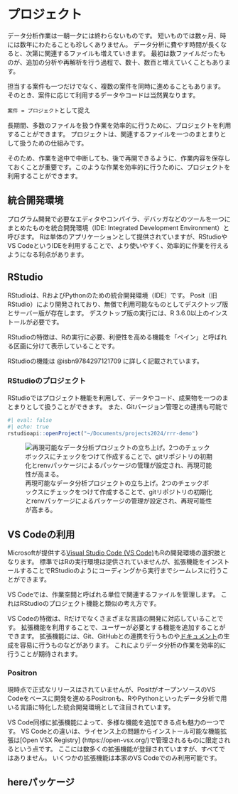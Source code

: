 # プロジェクト

データ分析作業は一朝一夕には終わらないものです。
短いものでは数ヶ月、時には数年にわたることも珍しくありません。
データ分析に費やす時間が長くなると、次第に関連するファイルも増えていきます。
最初は数ファイルだったものが、追加の分析や再解析を行う過程で、数十、数百と増えていくこともあります。

担当する案件も一つだけでなく、複数の案件を同時に進めることもあります。
そのとき、案件に応じて利用するデータやコードは当然異なります。

`案件 = プロジェクト`として捉え

長期間、多数のファイルを扱う作業を効率的に行うために、プロジェクトを利用することができます。
プロジェクトは、関連するファイルを一つのまとまりとして扱うための仕組みです。

そのため、作業を途中で中断しても、後で再開できるように、作業内容を保存しておくことが重要です。このような作業を効率的に行うために、プロジェクトを利用することができます。

## 統合開発環境

プログラム開発で必要なエディタやコンパイラ、デバッガなどのツールを一つにまとめたものを統合開発環境（IDE: Integrated Development Environment）と呼びます。
Rは単体のアプリケーションとして提供されていますが、RStudioやVS CodeというIDEを利用することで、より使いやすく、効率的に作業を行えるようになる利点があります。

## RStudio

RStudioは、RおよびPythonのための統合開発環境（IDE）です。
Posit（旧RStudio）により開発されており、無償で利用可能なものとしてデスクトップ版とサーバー版が存在します。
デスクトップ版の実行には、R 3.6.0以上のインストールが必要です。

RStudioの特徴は、Rの実行に必要、利便性を高める機能を「ペイン」と呼ばれる区画に分けて表示していることです。

RStudioの機能は @isbn9784297121709 に詳しく記載されています。


### RStudioのプロジェクト

RStudioではプロジェクト機能を利用して、データやコード、成果物を一つのまとまりとして扱うことができます。
また、Gitバージョン管理との連携も可能で

```r
#| eval: false
#| echo: true
rstudioapi::openProject("~/Documents/projects2024/rrr-demo")
```

![再現可能なデータ分析プロジェクトの立ち上げ。2つのチェックボックスにチェックをつけて作成することで、gitリポジトリの初期化とrenvパッケージによるパッケージの管理が設定され、再現可能性が高まる。](https://i.gyazo.com/ade72f5ee60d987e52c5cc4d1dc5adc6.png)

## VS Codeの利用

Microsoftが提供する[Visual Studio Code (VS Code)](https://code.visualstudio.com/)もRの開発環境の選択肢となります。
標準ではRの実行環境は提供されていませんが、拡張機能をインストールすることでRStudioのようにコーディングから実行までシームレスに行うことができます。

VS Codeでは、作業空間と呼ばれる単位で関連するファイルを管理します。
これはRStudioのプロジェクト機能と類似の考え方です。

VS Codeの特徴は、Rだけでなくさまざまな言語の開発に対応していることです。
拡張機能を利用することで、ユーザーが必要とする機能を追加することができます。
拡張機能には、Git、GitHubとの連携を行うものや[ドキュメント](document.qmd)の生成を容易に行うものなどがあります。
これによりデータ分析の作業を効率的に行うことが期待されます。

### Positron

現時点で正式なリリースはされていませんが、PositがオープンソースのVS Codeをベースに開発を進めるPositronも、RやPythonといったデータ分析で用いる言語に特化した統合開発環境として注目されています。

VS Code同様に拡張機能によって、多様な機能を追加できる点も魅力の一つです。
VS Codeとの違いは、ライセンス上の問題からインストール可能な機能拡張は[Open VSX Registry] (https://open-vsx.org/)で管理されるものに限定されるという点です。
ここには数多くの拡張機能が登録されていますが、すべてではありません。
いくつかの拡張機能は本家のVS Codeでのみ利用可能です。

## hereパッケージ
